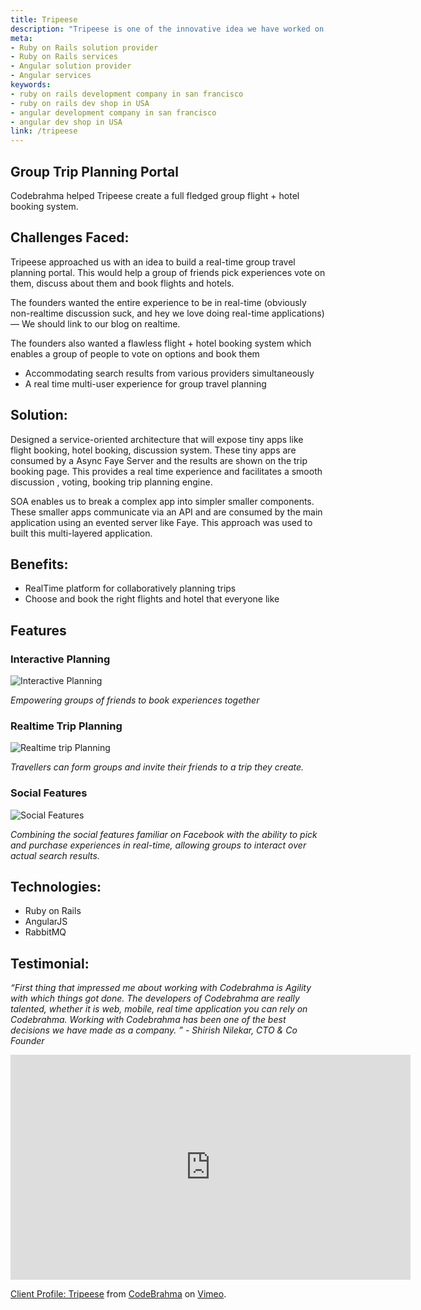 ```yaml
---
title: Tripeese
description: "Tripeese is one of the innovative idea we have worked on. Hire us for building ruby on rails projects. Technologies: Ruby On Rails, AngularJS, RSpec, Faye, RabbitMQ"
meta:
- Ruby on Rails solution provider
- Ruby on Rails services
- Angular solution provider
- Angular services
keywords:
- ruby on rails development company in san francisco
- ruby on rails dev shop in USA
- angular development company in san francisco
- angular dev shop in USA
link: /tripeese
---
```


## Group Trip Planning Portal
Codebrahma helped Tripeese create a full fledged group flight + hotel booking system.

## Challenges Faced:
Tripeese approached us with an idea to build a real-time group travel planning portal. This would help a group of friends pick experiences vote on them, discuss about them and book flights and hotels.

The founders wanted the entire experience to be in real-time (obviously non-realtime discussion suck, and hey we love doing real-time applications) — We should link to our blog on realtime.

The founders also wanted a flawless flight + hotel booking system which enables a group of people to vote on options and book them

* Accommodating search results from various providers simultaneously
* A real time multi-user experience for group travel planning

## Solution:
Designed a service-oriented architecture that will expose tiny apps like flight booking, hotel booking, discussion system. These tiny apps are consumed by a Async Faye Server and the results are shown on the trip booking page. This provides a real time experience and facilitates a smooth discussion , voting, booking trip planning engine.

SOA enables us to break a complex app into simpler smaller components. These smaller apps communicate via an API and are consumed by the main application using an evented server like Faye. This approach was used to built this multi-layered application.

## Benefits:
* RealTime platform for collaboratively planning trips
* Choose and book the right flights and hotel that everyone like

## Features

### Interactive Planning
![Interactive Planning](./images/tripeese-1.png)

_Empowering groups of friends to book experiences together_

### Realtime Trip Planning
![Realtime trip Planning](./images/tripeese-2.png)

_Travellers can form groups and invite their friends to a trip they create._

### Social Features
![Social Features](./images/tripeese-3.png)

_Combining the social features familiar on Facebook with the ability to pick and purchase experiences in real-time, allowing groups to interact over actual search results._


## Technologies:
 - Ruby on Rails
 - AngularJS
 - RabbitMQ

## Testimonial:
_“First thing that impressed me about working with Codebrahma is Agility with which things got done. The developers of Codebrahma are really talented, whether it is web, mobile, real time application you can rely on Codebrahma. Working with Codebrahma has been one of the best decisions we have made as a company. ” - Shirish Nilekar, CTO & Co Founder_

<iframe src="https://player.vimeo.com/video/70546637" width="640" height="360" frameborder="0" allow="autoplay; fullscreen" allowfullscreen></iframe>
<p><a href="https://vimeo.com/70546637">Client Profile: Tripeese</a> from <a href="https://vimeo.com/user19541206">CodeBrahma</a> on <a href="https://vimeo.com">Vimeo</a>.</p>